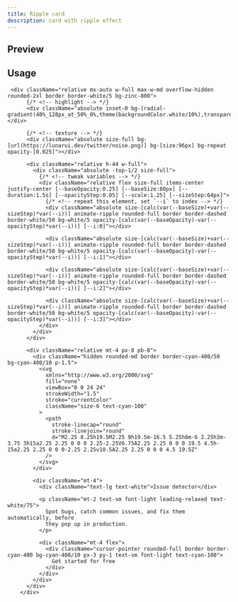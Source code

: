 ```yaml
---
title: Ripple card
description: card with ripple effect 
---
```


## Preview

<Wrapper className="flex h-[40rem] w-full items-center justify-center">
      <RippleCard />
</Wrapper>


## Usage

<Wrapper>
<div className="bg-background rounded-lg prose-no-margin">

```tsx title="page.tsx"
 <div className="relative mx-auto w-full max-w-md overflow-hidden rounded-2xl border border-white/5 bg-zinc-800">
      {/* <!-- highlight --> */}
      <div className="absolute inset-0 bg-[radial-gradient(40%_128px_at_50%_0%,theme(backgroundColor.white/10%),transparent)]"></div>

      {/* <!-- texture --> */}
      <div className="absolute size-full bg-[url(https://lunarui.dev/twitter/noise.png)] bg-[size:96px] bg-repeat opacity-[0.025]"></div>

      <div className="relative h-44 w-full">
        <div className="absolute -top-1/2 size-full">
          {/* <!-- tweak variables --> */}
          <div className="relative flex size-full items-center justify-center [--baseOpacity:0.25] [--baseSize:80px] [--duration:1.5s] [--opacityStep:0.05] [--scale:1.25] [--sizeStep:64px]">
            {/* <!-- repeat this element, set `--i` to index --> */}
            <div className="absolute size-[calc(var(--baseSize)+var(--sizeStep)*var(--i))] animate-ripple rounded-full border border-dashed border-white/50 bg-white/5 opacity-[calc(var(--baseOpacity)-var(--opacityStep)*var(--i))] [--i:0]"></div>

            <div className="absolute size-[calc(var(--baseSize)+var(--sizeStep)*var(--i))] animate-ripple rounded-full border border-dashed border-white/50 bg-white/5 opacity-[calc(var(--baseOpacity)-var(--opacityStep)*var(--i))] [--i:1]"></div>

            <div className="absolute size-[calc(var(--baseSize)+var(--sizeStep)*var(--i))] animate-ripple rounded-full border border-dashed border-white/50 bg-white/5 opacity-[calc(var(--baseOpacity)-var(--opacityStep)*var(--i))] [--i:2]"></div>

            <div className="absolute size-[calc(var(--baseSize)+var(--sizeStep)*var(--i))] animate-ripple rounded-full border border-dashed border-white/50 bg-white/5 opacity-[calc(var(--baseOpacity)-var(--opacityStep)*var(--i))] [--i:3]"></div>
          </div>
        </div>
      </div>

      <div className="relative mt-4 px-8 pb-8">
        <div className="hidden rounded-md border border-cyan-400/50 bg-cyan-400/10 p-1.5">
          <svg
            xmlns="http://www.w3.org/2000/svg"
            fill="none"
            viewBox="0 0 24 24"
            strokeWidth="1.5"
            stroke="currentColor"
            className="size-6 text-cyan-100"
          >
            <path
              stroke-linecap="round"
              stroke-linejoin="round"
              d="M2.25 8.25h19.5M2.25 9h19.5m-16.5 5.25h6m-6 2.25h3m-3.75 3h15a2.25 2.25 0 0 0 2.25-2.25V6.75A2.25 2.25 0 0 0 19.5 4.5h-15a2.25 2.25 0 0 0-2.25 2.25v10.5A2.25 2.25 0 0 0 4.5 19.5Z"
            />
          </svg>
        </div>

        <div className="mt-4">
          <div className="text-lg text-white">Issue detector</div>

          <p className="mt-2 text-sm font-light leading-relaxed text-white/75">
            Spot bugs, catch common issues, and fix them automatically, before
            they pop up in production.
          </p>

          <div className="mt-4 flex">
            <div className="cursor-pointer rounded-full border border-cyan-400 bg-cyan-400/10 px-3 py-1 text-sm font-light text-cyan-100">
              Get started for free
            </div>
          </div>
        </div>
      </div>
    </div>
```

</div>
</Wrapper>
